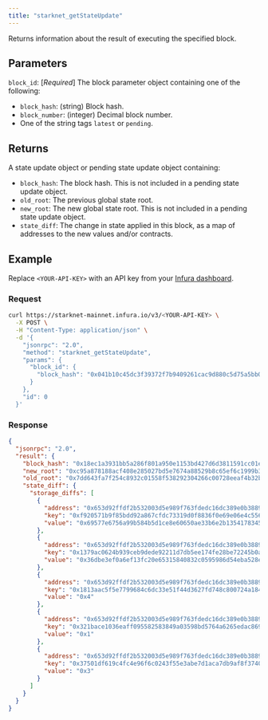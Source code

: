 ```yaml
---
title: "starknet_getStateUpdate"
---
```



Returns information about the result of executing the specified block.

## Parameters

`block_id`: [*Required*] The block parameter object containing one of the following:

- `block_hash`: (string) Block hash.
- `block_number`: (integer) Decimal block number.
- One of the string tags `latest` or `pending`.

## Returns

A state update object or pending state update object containing:

- `block_hash`: The block hash.
  This is not included in a pending state update object.
- `old_root`: The previous global state root.
- `new_root`: The new global state root.
  This is not included in a pending state update object.
- `state_diff`: The change in state applied in this block, as a map of addresses to the new values
  and/or contracts.

## Example

Replace `<YOUR-API-KEY>` with an API key from your [Infura dashboard](https://infura.io/dashboard).

### Request

<Tabs>
<TabItem value="cURL">

```bash
curl https://starknet-mainnet.infura.io/v3/<YOUR-API-KEY> \
  -X POST \
  -H "Content-Type: application/json" \
  -d '{
    "jsonrpc": "2.0",
    "method": "starknet_getStateUpdate",
    "params": {
      "block_id": {
        "block_hash": "0x041b10c45dc3f39372f7b9409261cac9d880c5d75a5bb077d028db20b1bd76c4"
      }
    },
    "id": 0
  }'
```

</TabItem>
</Tabs>

### Response

<Tabs>
<TabItem value="JSON">

```json
{
  "jsonrpc": "2.0",
  "result": {
    "block_hash": "0x18ec1a3931bb5a286f801a950e1153bd427d6d3811591cc01e6f074615a1f76",
    "new_root": "0xc95a878188acf408e285027bd5e7674a88529b8c65ef6c1999b3569aea8bc8",
    "old_root": "0x7dd643fa7f254c8932c01558f538292304266c00728eeaf4b32b361b5d0d2dd",
    "state_diff": {
      "storage_diffs": [
        {
          "address": "0x653d92ffdf2b532003d5e989f763fdedc16dc389e0b3889398a6eb1dac0d849",
          "key": "0xf920571b9f85bdd92a867cfdc73319d0f8836f0e69e06e4c5566b6203f75cc",
          "value": "0x69577e6756a99b584b5d1ce8e60650ae33b6e2b13541783458268f07da6b38a"
        },
        {
          "address": "0x653d92ffdf2b532003d5e989f763fdedc16dc389e0b3889398a6eb1dac0d849",
          "key": "0x1379ac0624b939ceb9dede92211d7db5ee174fe28be72245b0a1a2abd81c98f",
          "value": "0x36dbe3ef0a6ef13fc20e65315840832c0595986d54eba528e22483c7746c005"
        },
        {
          "address": "0x653d92ffdf2b532003d5e989f763fdedc16dc389e0b3889398a6eb1dac0d849",
          "key": "0x1813aac5f5e7799684c6dc33e51f44d3627fd748c800724a184ed5be09b713e",
          "value": "0x4"
        },
        {
          "address": "0x653d92ffdf2b532003d5e989f763fdedc16dc389e0b3889398a6eb1dac0d849",
          "key": "0x321bace1036eaff095582583849a03598bd5764a6265edac86916b830a29d55",
          "value": "0x1"
        },
        {
          "address": "0x653d92ffdf2b532003d5e989f763fdedc16dc389e0b3889398a6eb1dac0d849",
          "key": "0x37501df619c4fc4e96f6c0243f55e3abe7d1aca7db9af8f3740ba3696b3fdac",
          "value": "0x3"
        }
      ]
    }
  }
}
```

</TabItem>
</Tabs>
